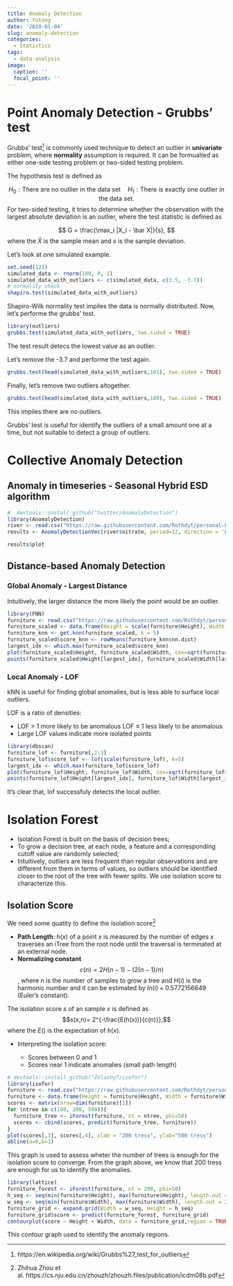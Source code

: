```yaml
---
title: Anomaly Detection
author: Yutong
date: '2019-01-04'
slug: anomaly-detection
categories:
  - Statistics
tags:
  - data-analysis
image:
  caption: ''
  focal_point: ''
---
```


# Point Anomaly Detection - Grubbs' test

Grubbs' test[^fn_grubb] is commonly used technique to detect an outlier in **univariate** problem, where **normality** assumption is required. It can be formualted as either one-side testing problem or two-sided testing problem.

[^fn_grubb]: https://en.wikipedia.org/wiki/Grubbs%27_test_for_outliers

The hypothesis test is defined as

$$H_0: \text{There are no outlier in the data set} \quad H_1: \text{There is exactly one outlier in the data set}.$$
For two-sided testing, it tries to determine whether the observation with the largest absolute deviation is an outlier, where the test statistic is defined as

$$
G = \frac{\max_i |X_i - \bar X|}{s},
$$
where the $\bar X$ is the sample mean and $s$ is the sample deviation.

Let's look at one simulated example.

```r
set.seed(123)
simulated_data <- rnorm(100, 0, 1)
simulated_data_with_outliers <- c(simulated_data, c(3.5, -3.7))
# normality check
shapiro.test(simulated_data_with_outliers)
```
Shapiro-Wilk normality test impiles the data is normally distributed. Now, let's performe the grubbs' test.

```r
library(outliers)
grubbs.test(simulated_data_with_outliers, two.sided = TRUE)
```

The test result detecs the lowest value as an outlier.

Let's remove the -3.7 and performe the test again.

```r
grubbs.test(head(simulated_data_with_outliers,101), two.sided = TRUE)
```

Finally, let's remove two outliers altogether.

```r
grubbs.test(head(simulated_data_with_outliers,100), two.sided = TRUE)
```
This impiles there are no outliers.

Grubbs' test is useful for identify the outliers of a small amount one at a time, but not suitable to detect a group of outliers.

# Collective Anomaly Detection

## Anomaly in timeseries - Seasonal Hybrid ESD algorithm

```r
#  devtools::install_github("twitter/AnomalyDetection")
library(AnomalyDetection)
river <- read.csv("https://raw.githubusercontent.com/Rothdyt/personal-blog/master/static/files/post_data/river.csv")
results <- AnomalyDetectionVec(river$nitrate, period=12, direction = 'both', plot = T)
```

```r
results$plot
```

## Distance-based Anomaly Detection

### Global Anomaly - Largest Distance

Intuitively, the larger distance the more likely the point would be an outlier.

```r
library(FNN)
furniture <- read.csv("https://raw.githubusercontent.com/Rothdyt/personal-blog/master/static/files/post_data/furniture.csv")
furniture_scaled <- data.frame(Height = scale(furniture$Height), Width = scale(furniture$Width))
furniture_knn <- get.knn(furniture_scaled, k = 5)
furniture_scaled$score_knn <- rowMeans(furniture_knn$nn.dist)
largest_idx <- which.max(furniture_scaled$score_knn)
plot(furniture_scaled$Height, furniture_scaled$Width, cex=sqrt(furniture_scaled$score_knn), pch=20)
points(furniture_scaled$Height[largest_idx], furniture_scaled$Width[largest_idx], col="red", pch=20)
```

### Local Anomaly - LOF

kNN is useful for finding global anomalies, but is less able to surface local outliers. 

LOF is a ratio of densities:

* LOF > 1 more likely to be anomalous LOF ≤ 1 less likely to be anomalous
* Large LOF values indicate more isolated points


```r
library(dbscan)
furniture_lof <- furniture[,2:3]
furniture_lof$score_lof <- lof(scale(furniture_lof), k=5)
largest_idx <- which.max(furniture_lof$score_lof)
plot(furniture_lof$Height, furniture_lof$Width, cex=sqrt(furniture_lof$score_lof), pch=20)
points(furniture_lof$Height[largest_idx], furniture_lof$Width[largest_idx], col="red", pch=20)
```

It's clear that, lof successfuly detects the local outlier.

# Isolation Forest

* Isolation Forest is built on the basis of decision trees; 
* To grow a decision tree, at each node, a feature and a corresponding cutoff value are randomly selected;
* Intuitively, outliers are less frequent than regular observations and are different from them in terms of values, so outliers should be identified closer to the root of the tree with fewer splits. We use isolation score to characterize this.

## Isolation Score 

We need some quatity to define the isolation score[^fn_isolation]

* **Path Length**: $h(x)$ of a point $x$ is measured by the number of edges $x$ traverses an iTree from the root node until the traversal is terminated at an external node.
* **Normalizing constant** $$c(n) = 2H(n − 1) − (2(n − 1)/n)$$, where $n$ is the number of samples to grow a tree and $H(i)$ is the harmonic number and it can be estimated by $ln(i) + 0.5772156649$ (Euler’s constant).

The isolation score $s$ of an sample $x$ is defined as $$s(x,n)= 2^{-\frac{E(h(x))}{c(n)}},$$ where the $E()$ is the expectation of $h(x)$.

[^fn_isolation]: Zhihua Zhou et al. https://cs.nju.edu.cn/zhouzh/zhouzh.files/publication/icdm08b.pdf

* Interpreting the isolation score:

  * Scores between 0 and 1
  * Scores near 1 indicate anomalies (small path length)

```r
# devtools::install_github("Zelazny7/isofor")
library(isofor)
furniture <- read.csv("https://raw.githubusercontent.com/Rothdyt/personal-blog/master/static/files/post_data/furniture.csv")
furniture <- data.frame(Height = furniture$Height, Width = furniture$Width)
scores <- matrix(nrow=dim(furniture)[1])
for (ntree in c(100, 200, 500)){
  furniture_tree <- iForest(furniture, nt = ntree, phi=50)
  scores <- cbind(scores, predict(furniture_tree, furniture)) 
}
plot(scores[,3], scores[,4], xlab = "200 tress", ylab="500 tress")
abline(a=0,b=1)
```

This graph is used to assess wheter the number of trees is enough for the isolation score to converge. From the graph above, we know that 200 tress are enough for us to identify the anomalies.


```r
library(lattice)
furniture_forest <- iForest(furniture, nt = 200, phi=50)
h_seq <- seq(min(furniture$Height), max(furniture$Height), length.out = 20) 
w_seq <- seq(min(furniture$Width), max(furniture$Width), length.out = 20)
furniture_grid <- expand.grid(Width = w_seq, Height = h_seq)
furniture_grid$score <- predict(furniture_forest, furniture_grid)
contourplot(score ~ Height + Width, data = furniture_grid,region = TRUE)
```

This contour graph used to identify the anomaly regions.
